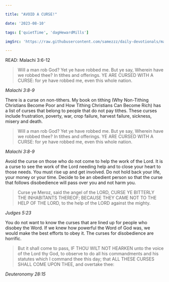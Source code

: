 ```yaml
---

title: "AVOID A CURSE!"

date: '2023-08-10'

tags: ['quietTime', 'dagHewardMills']

imgSrc: 'https://raw.githubusercontent.com/samezzz/daily-devotionals/main/images/deceit.jpg'

---
```


READ: Malachi 3:6-12

>Will a man rob God? Yet ye have robbed me. But ye say, Wherein have we robbed thee? In tithes and offerings. YE ARE CURSED WITH A CURSE: for ye have robbed me, even this whole nation. 

*Malachi 3:8-9*

There is a curse on non-tithers. My book on tithing (Why Non-Tithing Christians Become Poor and How Tithing Christians Can Become Rich) has a list of curses that belong to people that do not pay tithes. These curses include frustration, poverty, war, crop failure, harvest failure, sickness, misery and death. 

>Will a man rob God? Yet ye have robbed me. But ye say, Wherein have we robbed thee? In tithes and offerings. YE ARE CURSED WITH A CURSE: for ye have robbed me, even this whole nation. 

*Malachi 3:8-9*

Avoid the curse on those who do not come to help the work of the Lord. It is a curse to see the work of the Lord needing help and to close your heart to those needs. You must rise up and get involved. Do not hold back your life, your money or your time. Decide to be an obedient person so that the curse that follows disobedience will pass over you and not harm you.

>Curse ye Meroz, said the angel of the LORD, CURSE YE BITTERLY THE INHABITANTS THEREOF; BECAUSE THEY CAME NOT TO THE HELP OF THE LORD, to the help of the LORD against the mighty. 

*Judges 5:23*

You do not want to know the curses that are lined up for people who disobey the Word. If we knew how powerful the Word of God was, we would make the best efforts to obey it. The curses for disobedience are horrific. 

>But it shall come to pass, IF THOU WILT NOT HEARKEN unto the voice of the Lord thy God, to observe to do all his commandments and his statutes which I command thee this day; that ALL THESE CURSES SHALL COME UPON THEE, and overtake thee: 

*Deuteronomy 28:15*
